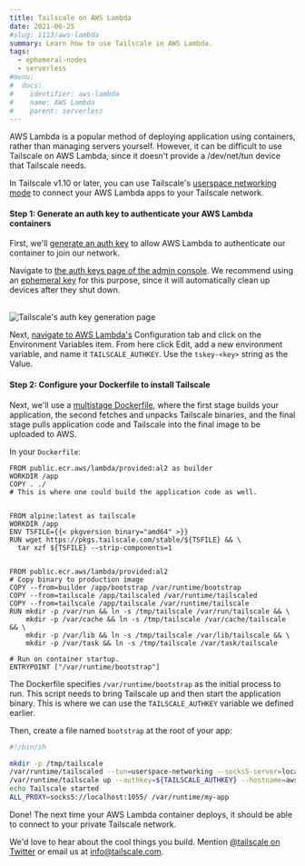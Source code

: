 ```yaml
---
title: Tailscale on AWS Lambda
date: 2021-06-25
#slug: 1113/aws-lambda
summary: Learn how to use Tailscale in AWS Lambda.
tags:
  - ephemeral-nodes
  - serverless
#menu:
#  docs:
#    identifier: aws-lambda
#    name: AWS Lambda
#    parent: serverless
---
```


AWS Lambda is a popular method of deploying application using containers, rather than managing servers yourself. However, it can be difficult to use Tailscale on AWS Lambda, since it doesn't provide a /dev/net/tun device that Tailscale needs.

In Tailscale v1.10 or later, you can use Tailscale's [userspace networking mode](/kb/1112/userspace-networking) to connect your AWS Lambda apps to your Tailscale network.

#### Step 1: Generate an auth key to authenticate your AWS Lambda containers

First, we'll [generate an auth key](/kb/1085/auth-keys) to allow AWS Lambda to authenticate our container to join our network.

Navigate to [the auth keys page of the admin console](https://login.tailscale.com/admin/settings/authkeys). We recommend using an [ephemeral key](/kb/1111/ephemeral-nodes) for this purpose, since it will automatically clean up devices after they shut down.

<br />
<Image
  src="/images/solutions/serverless-aws-lambda/ephemeral-keys.png"
  alt="Tailscale's auth key generation page"
  class="bordered"
  width={800}
  height={1156}
/>

Next, [navigate to AWS Lambda's](https://console.aws.amazon.com/) Configuration tab and click on the Environment Variables item. From here click Edit, add a new environment variable, and name it `TAILSCALE_AUTHKEY`. Use the `tskey-<key>` string as the Value.

#### Step 2: Configure your Dockerfile to install Tailscale

Next, we'll use a [multistage Dockerfile](https://docs.docker.com/develop/develop-images/multistage-build/#use-multi-stage-builds), where the first stage builds your application, the second fetches and unpacks Tailscale binaries, and the final stage pulls application code and Tailscale into the final image to be uploaded to AWS.

In your `Dockerfile`:

```docker
FROM public.ecr.aws/lambda/provided:al2 as builder
WORKDIR /app
COPY . ./
# This is where one could build the application code as well.


FROM alpine:latest as tailscale
WORKDIR /app
ENV TSFILE={{< pkgversion binary="amd64" >}}
RUN wget https://pkgs.tailscale.com/stable/${TSFILE} && \
  tar xzf ${TSFILE} --strip-components=1


FROM public.ecr.aws/lambda/provided:al2
# Copy binary to production image
COPY --from=builder /app/bootstrap /var/runtime/bootstrap
COPY --from=tailscale /app/tailscaled /var/runtime/tailscaled
COPY --from=tailscale /app/tailscale /var/runtime/tailscale
RUN mkdir -p /var/run && ln -s /tmp/tailscale /var/run/tailscale && \
    mkdir -p /var/cache && ln -s /tmp/tailscale /var/cache/tailscale && \
    mkdir -p /var/lib && ln -s /tmp/tailscale /var/lib/tailscale && \
    mkdir -p /var/task && ln -s /tmp/tailscale /var/task/tailscale

# Run on container startup.
ENTRYPOINT ["/var/runtime/bootstrap"]
```

The Dockerfile specifies `/var/runtime/bootstrap` as the initial process to run. This script needs to bring Tailscale up and then start the application binary. This is where we can use the `TAILSCALE_AUTHKEY` variable we defined earlier.

Then, create a file named `bootstrap` at the root of your app:

```sh
#!/bin/sh

mkdir -p /tmp/tailscale
/var/runtime/tailscaled --tun=userspace-networking --socks5-server=localhost:1055 &
/var/runtime/tailscale up --authkey=${TAILSCALE_AUTHKEY} --hostname=aws-lambda-app
echo Tailscale started
ALL_PROXY=socks5://localhost:1055/ /var/runtime/my-app
```

Done! The next time your AWS Lambda container deploys, it should be able to connect to your private Tailscale network.

We'd love to hear about the cool things you build. Mention
[@tailscale on Twitter](https://twitter.com/tailscale) or email us at info@tailscale.com.
